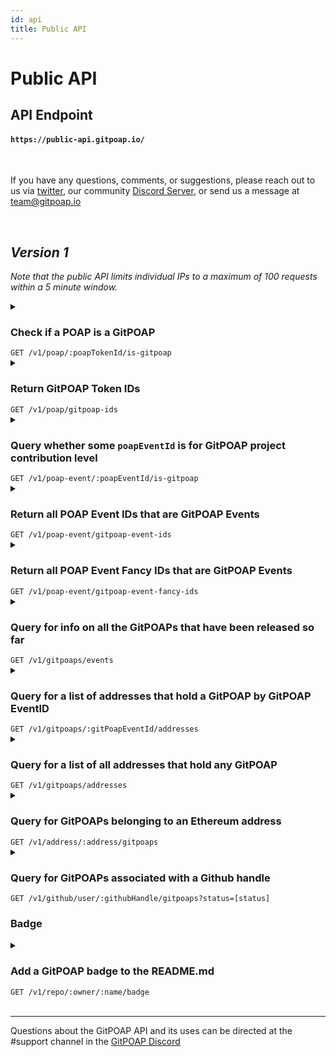 ```yaml
---
id: api
title: Public API
---
```


# Public API

## API Endpoint

#### `https://public-api.gitpoap.io/`

<br />

If you have any questions, comments, or suggestions, please reach out to us via [twitter](https://twitter.com/gitpoap),
our community [Discord Server](https://gitpoap.io/discord), or send us a message at team@gitpoap.io

<br />

## _Version 1_

_Note that the public API limits individual IPs to a
maximum of 100 requests within a 5 minute window._

<!-- ONE -->

<details>
  <summary>
    <h3>Check if a POAP is a GitPOAP</h3>
    <code>GET /v1/poap/:poapTokenId/is-gitpoap</code>
  </summary>
  <div>
      This endpoint allows users to query whether some `poapTokenId` is a GitPOAP or not.
In the case that the `poapTokenId` corresponds to some claimed GitPOAP, the API will return
something like:

```json
{
  "isGitPOAP": true,
  "gitPOAPId": 4003
}
```

And in the case that it is not a GitPOAP:

```json
{
  "isGitPOAP": false
}
```

  </div>
</details>

<!-- TWO -->

<details>
  <summary>
    <h3>Return GitPOAP Token IDs</h3>
    <code>GET /v1/poap/gitpoap-ids</code>
  </summary>
  <div>
      This endpoint returns all of the POAP Token IDs that are GitPOAPs. It will return data like:

```json
{
  "poapTokenIds": ["4637848", "4638134", "4641290", "4641645"]
}
```

  </div>
</details>

<!-- THREE -->

<details>
  <summary>
    <h3>Query whether some <code>poapEventId</code> is for GitPOAP project contribution level</h3>
    <code>GET /v1/poap-event/:poapEventId/is-gitpoap</code>
  </summary>
  <div>
      This endpoint allows users to query whether some `poapEventId` is for GitPOAP project
contribution level. In the case that the `poapEventId` is for a GitPOAP project contribution
level, it will return something like:

```json
{
  "isGitPOAP": true,
  "gitPOAPId": 3001
}
```

And in the case that it is not a GitPOAP project contribution level:

```json
{
  "isGitPOAP": false
}
```

  </div>
</details>

<!-- FOUR -->

<details>
  <summary>
    <h3>Return all POAP Event IDs that are GitPOAP Events</h3>
    <code>GET /v1/poap-event/gitpoap-event-ids</code>
  </summary>
  <div>
      This endpoint returns all of the POAP Event IDs that are GitPOAP Events. It will return data like:

```json
{
  "poapEventIds": [37428, 37430, 37556, 37557]
}
```

  </div>
</details>

<!-- FIVE -->

<details>
  <summary>
    <h3>Return all POAP Event Fancy IDs that are GitPOAP Events</h3>
    <code>GET /v1/poap-event/gitpoap-event-fancy-ids</code>
  </summary>
  <div>
      This endpoint returns all of the POAP Event Fancy IDs that are GitPOAP Events. It will return data like:

```json
{
  "poapEventFancyIds": [
    "2022-wagyu-installer-contributor-2022",
    "2022-wagyu-key-gen-contributor-2022",
    "gitpoap-2015-truffle-contributor-2015",
    "gitpoap-2016-truffle-contributor-2016"
  ]
}
```

  </div>
</details>

<!-- SIX -->

<details>
  <summary>
    <h3>Query for info on all the GitPOAPs that have been released so far</h3>
    <code>GET /v1/gitpoaps/events</code>
  </summary>
  <div>
      This endpoint allows user to query for information on all the GitPOAPs that have been released so far. It will return data in the form:

```json
{
  "gitPoapEvents": [
    {
      "gitPoapEventId": 32423,
      "poapEventId": 343,
      "poapEventFancyId": "gitpoap-gitpoap-docs-level-2-contributor-2022",
      "name": "GitPOAP: gitpoap-docs Level 2 Contributor 2022",
      "year": 2022,
      "description": "You've made at least 5 contributions to the gitpoap-docs project in 2022!",
      "imageUrl": "https://assets.poap.xyz/gitpoap-2022-devconnect-hackathon-gitpoap-team-contributor-2022-logo-1650466033470.png",
      "repositories": ["gitpoap/gitpoap-docs"],
      "mintedCount": 5
    }
  ]
}
```

  </div>
</details>

<!-- SEVEN -->

<details>
  <summary>
    <h3>Query for a list of addresses that hold a GitPOAP by GitPOAP EventID</h3>
    <code>GET /v1/gitpoaps/:gitPoapEventId/addresses</code>
  </summary>
  <div>
      This endpoint allows users to query for a list of addresses that hold a GitPOAP specified by GitPOAP Event ID. It returns something like:

```json
{
  "addresses": [
    "0x4b412F5eF87A2F85Fc8C6f90728d2D03941aFd80",
    "0xd8dA6BF26964aF9D7eEd9e03E53415D37aA96045"
  ]
}
```

If there are no holders, it returns something like:

```json
{
  "addresses": []
}
```

And in the case that no GitPOAP with that ID is found, it returns the following with a 404:

```json
{
  "message": "GitPOAP not found"
}
```

  </div>
</details>

<!-- EIGHT -->

<details>
  <summary>
    <h3>Query for a list of all addresses that hold any GitPOAP</h3>
    <code>GET /v1/gitpoaps/addresses</code>
  </summary>
  <div>
      This endpoint allows users to query for a list of all addresses that hold any GitPOAP. It returns something like:

```json
{
  "addresses": [
    "0x4b412F5eF87A2F85Fc8C6f90728d2D03941aFd80",
    "0xd8dA6BF26964aF9D7eEd9e03E53415D37aA96045",
    "0x02738d122e0970aAf8DEADf0c6A217a1923E1e99",
    "0xae95f7e7fb2fcf86148ef832faed2752ae5a358a"
  ]
}
```

  </div>
</details>

<!-- NINE -->

<details>
  <summary>
    <h3>Query for GitPOAPs belonging to an Ethereum address</h3>
    <code>GET /v1/address/:address/gitpoaps</code>
  </summary>
  <div>
      This endpoint allows users to query for some address's (either and ETH or ENS address) GitPOAPs. This returns data like:

```json
[
  {
    "gitPoapId": 2,
    "gitPoapEventId": 1,
    "poapTokenId": "4638134",
    "poapEventId": 37428,
    "poapEventFancyId": "2022-wagyu-installer-contributor",
    "name": "2022 Wagyu Installer Contributor",
    "year": 2022,
    "description": "You contributed at least one merged pull request to the Wagyu Installer project in 2022.  Your contributions are greatly valued.",
    "imageUrl": "https://assets.poap.xyz/2022-wagyu-installer-contributor-2022-logo-1649213116205.png",
    "repositories": ["stake-house/wagyu-installer"],
    "earnedAt": "2022-01-20",
    "mintedAt": "2022-04-06"
  }
]
```

  </div>
</details>

<!-- TEN -->

<details>
  <summary>
    <h3>Query for GitPOAPs associated with a Github handle</h3>
    <code>GET /v1/github/user/:githubHandle/gitpoaps?status=[status]</code>
  </summary>
  <div>
      This endpoint allows users to query for minted GitPOAPs associated with a specified GitHub handle. The `status` query parameter is one of
the following: `claimed`, `unclaimed`, `pending`, `minting`, and can be ommitted completely. This returns data like:

```json
[
  {
    "gitPoapId": 34,
    "gitPoapEventId": 32423,
    "poapTokenId": "2432",
    "poapEventId": 343,
    "poapEventFancyId": "gitpoap-gitpoap-docs-level-2-contributor-2022",
    "name": "GitPOAP: gitpoap-docs Level 2 Contributor 2022",
    "year": 2022,
    "description": "You've made at least 5 contributions to the gitpoap-docs project in 2022!",
    "imageUrl": "https://assets.poap.xyz/gitpoap-2022-devconnect-hackathon-gitpoap-team-contributor-2022-logo-1650466033470.png",
    "repositories": ["gitpoap/gitpoap-docs"],
    "earnedAt": "2022-04-25",
    "mintedAt": "2022-05-22"
  }
]
```

  </div>
</details>

<!-- ELEVEN -->

### Badge

<details>
  <summary>
    <h3>Add a GitPOAP badge to the README.md</h3>
    <code>GET /v1/repo/:owner/:name/badge</code><br />
  </summary>
  <div>

This endpoint generates a GitHub badge containing the count of minted GitPOAPs for a specified repo. The repo is specified with a GitHub owner and repo name & the endpoint will return a SVG for use in any `.md` file such as a `README.md`.

API link: `https://public-api.gitpoap.io/v1/repo/[your organization]/[your repo]/badge`

The badge is embedded in any `.md` file by adding this line:

`[![GitPOAP Badge](https://public-api.gitpoap.io/v1/repo/[your organization]/[your repo]/badge)](https://www.gitpoap.io/gh/[your organization]/[your repo])`

Using `github.com/ethereum/ethereum-org-website` as an example: <br/>
`[!GitPOAP Badge](https://public-api.gitpoap.io/v1/repo/ethereum/ethereum-org-website/badge)](https://www.gitpoap.io/gh/ethereum/ethereum-org-website)`

An example of how it looks after embedding can be found [here](./badge#example)

  </div>
</details>

<br />

---

Questions about the GitPOAP API and its uses can be directed at the #support channel in the [GitPOAP
Discord](https://www.gitpoap.io/discord)

<!-- ### Check if a POAP is a GitPOAP

#### `GET /v1/poap/:poapTokenId/is-gitpoap`

This endpoint allows users to query whether some `poapTokenId` is a GitPOAP or not.
In the case that the `poapTokenId` corresponds to some claimed GitPOAP, the API will return
something like:

```json
{
  "isGitPOAP": true,
  "gitPOAPId": 4003
}
```

And in the case that it is not a GitPOAP:

```json
{
  "isGitPOAP": false
}
```

<br />

### Return GitPOAP Token IDs

#### `GET /v1/poap/gitpoap-ids`

This endpoint returns all of the POAP Token IDs that are GitPOAPs. It will return data like:

```json
{
  "poapTokenIds": ["4637848", "4638134", "4641290", "4641645"]
}
```

<br /> -->

<!-- ### Needs a Title\*\*\*

#### `GET /v1/poap-event/:poapEventId/is-gitpoap`

This endpoint allows users to query whether some `poapEventId` is for GitPOAP project
contribution level. In the case that the `poapEventId` is for a GitPOAP project contribution
level, it will return something like:

```json
{
  "isGitPOAP": true,
  "gitPOAPId": 3001
}
```

And in the case that it is not a GitPOAP project contribution level:

```json
{
  "isGitPOAP": false
}
```

<br /> -->

<!-- #### `GET /v1/poap-event/gitpoap-event-ids`

This endpoint returns all of the POAP Event IDs that are GitPOAP Events. It will return data like:

```json
{
  "poapEventIds": [37428, 37430, 37556, 37557]
}
```

<br /> -->

<!-- #### `GET /v1/poap-event/gitpoap-event-fancy-ids`

This endpoint returns all of the POAP Event Fancy IDs that are GitPOAP Events. It will return data like:

```json
{
  "poapEventFancyIds": [
    "2022-wagyu-installer-contributor-2022",
    "2022-wagyu-key-gen-contributor-2022",
    "gitpoap-2015-truffle-contributor-2015",
    "gitpoap-2016-truffle-contributor-2016"
  ]
}
```

<br /> -->

<!-- #### `GET /v1/gitpoaps/events`

This endpoint allows user to query for information on all the GitPOAPs that have been released so far. It will return data in the form:

```json
{
  "gitPoapEvents": [
    {
      "gitPoapEventId": 32423,
      "poapEventId": 343,
      "poapEventFancyId": "gitpoap-gitpoap-docs-level-2-contributor-2022",
      "name": "GitPOAP: gitpoap-docs Level 2 Contributor 2022",
      "year": 2022,
      "description": "You've made at least 5 contributions to the gitpoap-docs project in 2022!",
      "imageUrl": "https://assets.poap.xyz/gitpoap-2022-devconnect-hackathon-gitpoap-team-contributor-2022-logo-1650466033470.png",
      "repositories": ["gitpoap/gitpoap-docs"],
      "mintedCount": 5
    }
  ]
}
```

<br /> -->

<!-- #### `GET /v1/gitpoaps/:gitPoapEventId/addresses`

This endpoint allows users to query for a list of addresses that hold a GitPOAP specified by GitPOAP Event ID. It returns something like:

```json
{
  "addresses": [
    "0x4b412F5eF87A2F85Fc8C6f90728d2D03941aFd80",
    "0xd8dA6BF26964aF9D7eEd9e03E53415D37aA96045"
  ]
}
```

If there are no holders, it returns something like:

```json
{
  "addresses": []
}
```

And in the case that no GitPOAP with that ID is found, it returns the following with a 404:

```json
{
  "message": "GitPOAP not found"
}
```

<br /> -->

<!-- #### `GET /v1/gitpoaps/addresses`

This endpoint allows users to query for a list of all addresses that hold any GitPOAP. It returns something like:

```json
{
  "addresses": [
    "0x4b412F5eF87A2F85Fc8C6f90728d2D03941aFd80",
    "0xd8dA6BF26964aF9D7eEd9e03E53415D37aA96045",
    "0x02738d122e0970aAf8DEADf0c6A217a1923E1e99",
    "0xae95f7e7fb2fcf86148ef832faed2752ae5a358a"
  ]
}
```

<br /> -->

<!-- #### `GET /v1/address/:address/gitpoaps`

This endpoint allows users to query for some address's (either and ETH or ENS address) GitPOAPs. This returns data like:

```json
[
  {
    "gitPoapId": 2,
    "gitPoapEventId": 1,
    "poapTokenId": "4638134",
    "poapEventId": 37428,
    "poapEventFancyId": "2022-wagyu-installer-contributor",
    "name": "2022 Wagyu Installer Contributor",
    "year": 2022,
    "description": "You contributed at least one merged pull request to the Wagyu Installer project in 2022.  Your contributions are greatly valued.",
    "imageUrl": "https://assets.poap.xyz/2022-wagyu-installer-contributor-2022-logo-1649213116205.png",
    "repositories": ["stake-house/wagyu-installer"],
    "earnedAt": "2022-01-20",
    "mintedAt": "2022-04-06"
  }
]
```

<br /> -->

<!-- #### `GET /v1/github/user/:githubHandle/gitpoaps?status=<status>`

This endpoint allows users to query for minted GitPOAPs associated with a specified GitHub handle. The `status` query parameter is one of
the following: `claimed`, `unclaimed`, `pending`, `minting`, and can be ommitted completely. This returns data like:

```json
[
  {
    "gitPoapId": 34,
    "gitPoapEventId": 32423,
    "poapTokenId": "2432",
    "poapEventId": 343,
    "poapEventFancyId": "gitpoap-gitpoap-docs-level-2-contributor-2022",
    "name": "GitPOAP: gitpoap-docs Level 2 Contributor 2022",
    "year": 2022,
    "description": "You've made at least 5 contributions to the gitpoap-docs project in 2022!",
    "imageUrl": "https://assets.poap.xyz/gitpoap-2022-devconnect-hackathon-gitpoap-team-contributor-2022-logo-1650466033470.png",
    "repositories": ["gitpoap/gitpoap-docs"],
    "earnedAt": "2022-04-25",
    "mintedAt": "2022-05-22"
  }
]
```

<br /> -->

<!-- #### `GET /v1/repo/:owner/:name/badge`

> This endpoint generates a GitHub badge containing the count of minted GitPOAPs for a specified repo. The repo is specified with a GitHub owner and repo name & the endpoint will return a SVG for use in any `.md` file such as a `README.md`.

API link: `https://public-api.gitpoap.io/v1/repo/[your organization]/[your repo]/badge`

The badge is embedded in any `.md` file by adding this line:

`[![GitPOAP Badge](https://public-api.gitpoap.io/v1/repo/[your organization]/[your repo]/badge)](https://www.gitpoap.io/gh/[your organization]/[your repo])`

Using `github.com/ethereum/ethereum-org-website` as an example: <br/>
`[!GitPOAP Badge](https://public-api.gitpoap.io/v1/repo/ethereum/ethereum-org-website/badge)](https://www.gitpoap.io/gh/ethereum/ethereum-org-website)` -->
